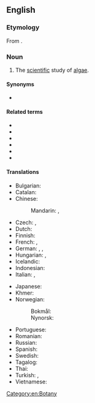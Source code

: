 ==English==
{{wikipedia}}

===Etymology===
From {{confix|en|phyco|logy}}.

===Noun===
{{en-noun|-}}

# The [[scientific]] study of [[algae]].

====Synonyms====
* {{l|en|algology}}

====Related terms====
* {{l|en|phyco-}}
* {{l|en|phycologic}}
* {{l|en|phycological}}
* {{l|en|phycologically}}
* {{l|en|phycologist}}
* {{l|en|phycophyte}}

====Translations====
{{trans-top|study of algae}}
* Bulgarian: {{t|bg|алгология|f}}
* Catalan: {{t|ca|ficologia|f}}
* Chinese:
*: Mandarin: {{t+|cmn|藻類學|sc=Hani}}, {{t+|cmn|藻类学|tr=zǎolèixué|sc=Hani}}
* Czech: {{t+|cs|fykologie|f}}, {{t+|cs|algologie|f}}
* Dutch: {{t|nl|fycologie|f}}
* Finnish: {{t|fi|levätiede}}
* French: {{t+|fr|phycologie|f}}, {{t+|fr|algologie|f}} {{qualifier|rather obsolete}}
* German: {{t+|de|Phykologie|f}}, {{t|de|Algenkunde|f}}, {{t+|de|Algologie|f}}
* Hungarian: {{t|hu|moszatkutatás}}, {{t|hu|algológia}}
* Icelandic: {{t|is|þörungafræði|f}}
* Indonesian: {{t+|id|fikologi}}
* Italian: {{t+|it|algologia|f}}, {{t|it|ficologia|f}}
{{trans-mid}}
* Japanese: {{t+|ja|藻類学|tr=souruigaku|sc=Jpan}}
* Khmer: {{t|km|វារីជាតិវិទ្យា|tr=vieriiciet|sc=Khmr}}
* Norwegian:
*: Bokmål: {{t|nb|fykologi|m}}
*: Nynorsk: {{t|nn|fykologi|m}}
* Portuguese: {{t+|pt|ficologia|f}}
* Romanian: {{t|ro|ficologie|f}}
* Russian: {{t+|ru|альгология||m}}
* Spanish: {{t+|es|ficología|f}}
* Swedish: {{t+|sv|fykologi|c}}
* Tagalog: {{t|tl|dalublumutan}}
* Thai: {{t|th|สาหร่ายวิทยา}}
* Turkish: {{t|tr|fikoloji}}, {{t|tr|algoloji}}
* Vietnamese: {{t|vi|thuộc tảo}}
{{trans-bottom}}

[[Category:en:Botany]]